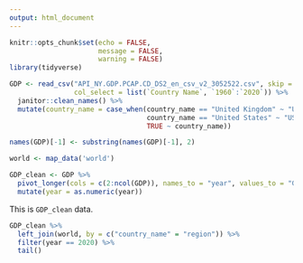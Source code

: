 ```yaml
---
output: html_document
---
```


```r
knitr::opts_chunk$set(echo = FALSE, 
                      message = FALSE,
                      warning = FALSE)
library(tidyverse)
```

```r
GDP <- read_csv("API_NY.GDP.PCAP.CD_DS2_en_csv_v2_3052522.csv", skip = 4,
                col_select = list(`Country Name`, `1960`:`2020`)) %>%
  janitor::clean_names() %>%
  mutate(country_name = case_when(country_name == "United Kingdom" ~ "UK",
                                  country_name == "United States" ~ "USA",
                                  TRUE ~ country_name))

names(GDP)[-1] <- substring(names(GDP)[-1], 2) 

world <- map_data('world')

GDP_clean <- GDP %>%
  pivot_longer(cols = c(2:ncol(GDP)), names_to = "year", values_to = "GDP") %>%
  mutate(year = as.numeric(year))
```

This is `GDP_clean` data.

```r
GDP_clean %>%
  left_join(world, by = c("country_name" = "region")) %>%
  filter(year == 2020) %>% 
  tail()
```

